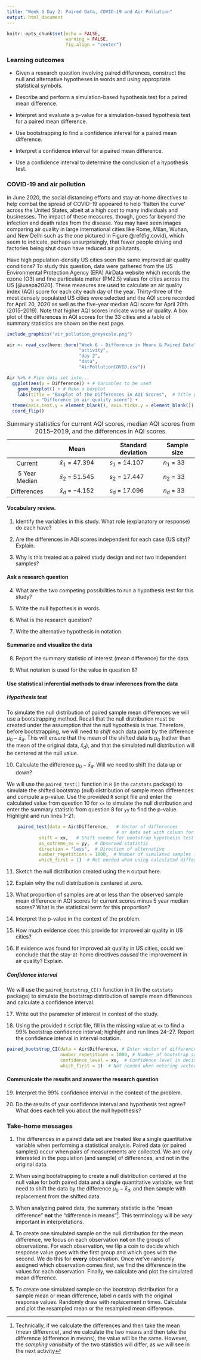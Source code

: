 ```yaml
---
title: "Week 6 Day 2: Paired Data, COVID-19 and Air Pollution"
output: html_document
---
```


```r
knitr::opts_chunk$set(echo = FALSE, 
                      warning = FALSE, 
                      fig.align = "center")
```


### Learning outcomes

* Given a research question involving paired differences, construct the null and
alternative hypotheses in words and using appropriate statistical symbols.
  
* Describe and perform a simulation-based hypothesis test for a paired mean
difference.

* Interpret and evaluate a p-value for a simulation-based hypothesis test for a
paired mean difference.

* Use bootstrapping to find a confidence interval for a paired mean difference.

* Interpret a confidence interval for a paired mean difference.

* Use a confidence interval to determine the conclusion of a hypothesis test.

\vspace{0.2cm}

### COVID-19 and air pollution

In June 2020, the social distancing efforts and stay-at-home directives to help
combat the spread of COVID-19 appeared to help 'flatten the curve' across the
United States, albeit at a high cost to many individuals and businesses. The
impact of these measures, though, goes far beyond the infection and death rates
from the disease. You may have seen images comparing air quality in large
international cities like Rome, Milan, Wuhan, and New Delhi such as the one
pictured in Figure \@ref(fig:covid), which seem to indicate, perhaps
unsurprisingly, that fewer people driving and factories being shut down have
reduced air pollutants. 

Have high population-density US cities seen the same improved air quality conditions? To study this question, data were gathered from the US Environmental Protection Agency (EPA) AirData website which records the ozone (O3) and fine particulate matter (PM2.5) values for cities across the US [@usepa2020]. These measures are used to calculate an air quality index (AQI) score for each city each day of the year. Thirty-three of the most densely populated US cities were selected and the AQI score recorded for April 20, 2020 as well as the five-year median AQI score for April 20th (2015--2019). Note that higher AQI scores indicate worse air quality. A box plot of the differences in AQI scores for the 33 cities and a table of summary statistics are shown on the next page.


```r
include_graphics("air_pollution_greyscale.png")
```

\vspace{.05in}

```r
air <- read_csv(here::here("Week 6 - Difference in Means & Paired Data", 
                           "activity", 
                           "day 2", 
                           "data", 
                           "AirPollutionCOVID.csv"))
```

```r
Air %>% # Pipe data set into...
  ggplot(aes(y = Difference)) + # Variables to be used
    geom_boxplot() + # Make a boxplot
    labs(title = "Boxplot of the Differences in AQI Scores",  # Title plot
         y = "Difference in air quality score") +
  theme(axis.text.y = element_blank(), axis.ticks.y = element_blank()) +
  coord_flip()
```

\vspace{.2in}


Table: Summary statistics for current AQI scores, median AQI scores from 2015--2019, and the differences in AQI scores.

|               |         Mean         | Standard deviation | Sample size |
|:-------------:|:--------------------:|--------------------|-------------|
| Current       | $\bar{x}_1$ = 47.394 | $s_1$ = 14.107     | $n_1$ = 33  |
| 5 Year Median | $\bar{x}_2$ = 51.545 | $s_2$ = 17.447     | $n_2$ = 33  |
| Differences   | $\bar{x}_d$ = $-4.152$ | $s_d$ = 17.096     | $n_d$ = 33  |

\newpage
#### Vocabulary review.  {-}

1.  Identify the variables in this study.  What role (explanatory or response) do each have?

\vspace{.5in}

2. Are the differences in AQI scores independent for each case (US city)?  Explain.

\vspace{0.5in}

3. Why is this treated as a paired study design and not two independent samples?

\vspace{0.5in}

#### Ask a research question {-}

4. What are the two competing possibilities to run a hypothesis test for this study?

\vspace{0.8in}

5. Write the null hypothesis in words.

\vspace{0.8in}

6. What is the research question?

\vspace{0.8in}

7. Write the alternative hypothesis in notation.

\vspace{0.3in}

#### Summarize and visualize the data  {-}

8. Report the summary statistic of interest (mean difference) for the data.  

\vspace{0.3in}

9. What notation is used for the value in question 8? 

\vspace{0.3in}


#### Use statistical inferential methods to draw inferences from the data {-}

##### Hypothesis test {-}
To simulate the null distribution of paired sample mean differences we will use a bootstrapping method.  Recall that the null distribution must be created under the assumption that the null hypothesis is true.  Therefore, before bootstrapping, we will need to *shift* each data point by the difference $\mu_0 - \bar{x}_d$.  This will ensure that the mean of the shifted data is $\mu_0$ (rather than the mean of the original data, $\bar{x}_d$), and that the simulated null distribution will be centered at the null value.  

10. Calculate the difference $\mu_0 - \bar{x}_d$.  Will we need to shift the data up or down?

\vspace{.7in}

We will use the `paired_test()` function in `R` (in the `catstats` package) to simulate the shifted bootstrap (null) distribution of sample mean differences and compute a p-value. Use the provided `R` script file and enter the calculated value from question 10 for `xx` to simulate the null distribution and enter the summary statistic from question 8 for `yy` to find the p-value.  Highlight and run lines 1--21.

```r
    paired_test(data = Air$Difference,   # Vector of differences 
                                         # or data set with column for each group
            shift = xx,   # Shift needed for bootstrap hypothesis test
            as_extreme_as = yy,  # Observed statistic
            direction = "less",  # Direction of alternative
            number_repetitions = 1000,  # Number of simulated samples for null distribution
            which_first = 1)  # Not needed when using calculated differences
```
    
\newpage

11. Sketch the null distribution created using the `R` output here.

\vspace{1.9in}

12. Explain why the null distribution is centered at zero. 

\vspace{.5in}


13. What proportion of samples are at or less than the observed sample mean difference in AQI scores for current scores minus 5 year median scores? What is the statistical term for this proportion?
\vspace{.3in}

14. Interpret the p-value in the context of the problem.
\vspace{.8in}

15. How much evidence does this provide for improved air quality in US cities?
\vspace{.3in}

16. If evidence was found for improved air quality in US cities, could we conclude that the stay-at-home directives *caused* the improvement in air quality? Explain.
\vspace{.5in}

##### Confidence interval {-}
We will use the `paired_bootstrap_CI()` function in `R` (in the `catstats` package) to simulate the bootstrap distribution of sample mean differences and calculate a confidence interval. 

17. Write out the parameter of interest in context of the study.

\newpage


18. Using the provided `R` script file, fill in the missing value at `xx` to find a 99\% bootstrap confidence interval; highlight and run lines 24--27.  Report the confidence interval in interval notation.

```r
paired_bootstrap_CI(data = Air$Difference, # Enter vector of differences
                    number_repetitions = 1000, # Number of bootstrap samples for CI
                    confidence_level = xx,  # Confidence level in decimal form
                    which_first = 1)  # Not needed when entering vector of differences
```

\vspace{.5in}


#### Communicate the results and answer the research question {-}

19. Interpret the 99\% confidence interval in the context of the problem.

\vspace{1in}


20. Do the results of your confidence interval and hypothesis test agree?  What does each tell you about the null hypothesis?

\vspace{.7in}


### Take-home messages

1.	The differences in a paired data set are treated like a single quantitative variable when performing a statistical analysis.  Paired data (or paired
samples) occur when pairs of measurements are collected. We are only interested
in the population (and sample) of differences, and not in the original data. 

2.  When using bootstrapping to create a null distribution centered at the null
value for both paired data and a single quantitative variable, we first need to
shift the data by the difference $\mu_0 - \bar{x}_d$, and then sample with
replacement from the shifted data. 

3. When analyzing paired data, the summary statistic is the "mean difference"
**not** the "difference in means"^[Technically, if we calculate the differences
and then take the mean (mean difference), and we calculate the two means and
then take the difference (difference in means), the value will be the same.
However, the *sampling variability* of the two statistics will differ, as we
will see in the next activity].  This terminology will be *very* important in interpretations.

4. To create one simulated sample on the null distribution for the mean difference, we focus on each observation **not** on the groups of observations. 
For each observation, we flip a coin to decide which response value goes with 
the first group and which goes with the second. We do this for **every** 
observation. Once we've randomly assigned which observation comes first, we
find the difference in the values for each observation. Finally, we calculate 
and plot the simulated mean difference.

5. To create one simulated sample on the bootstrap distribution for a sample
mean or mean difference, label $n$ cards with the original response values.
Randomly draw with replacement $n$ times.  Calculate and plot the resampled mean
or the resampled mean difference.

